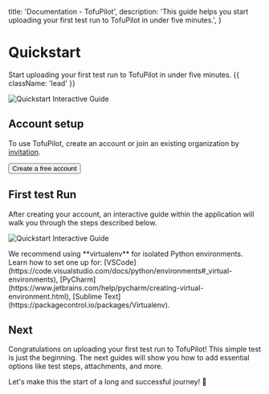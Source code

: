 
  title: 'Documentation - TofuPilot',
  description:
    'This guide helps you start uploading your first test run to TofuPilot in under five minutes.',
}

<HeroPattern />

# Quickstart

Start uploading your first test run to TofuPilot in under five minutes. {{ className: 'lead' }}

<Image src="/quickstart-header.png" alt="Quickstart Interactive Guide" />

## Account setup

To use TofuPilot, create an account or join an existing organization by [invitation](/user-management#invite-user).

<div className="not-prose">
  <Button
    href={'https://tofupilot.app/auth/signup'}
    variant="text"
    arrow="right"
    target="_blank"
    rel="noopener"
  >
    Create a free account
  </Button>
</div>

## First test Run

After creating your account, an interactive guide within the application will walk you through the steps described below.

<Image
  src="/quickstart-page-get-started.png"
  alt="Quickstart Interactive Guide"
/>

<Note>
  We recommend using **virtualenv** for isolated Python environments. Learn how
  to set one up for:
  [VSCode](https://code.visualstudio.com/docs/python/environments#_virtual-environments),
  [PyCharm](https://www.jetbrains.com/help/pycharm/creating-virtual-environment.html),
  [Sublime Text](https://packagecontrol.io/packages/Virtualenv).
</Note>

## Next

Congratulations on uploading your first test run to TofuPilot! This simple test is just the beginning. The next guides will show you how to add essential options like test steps, attachments, and more.

Let's make this the start of a long and successful journey! 🥳
